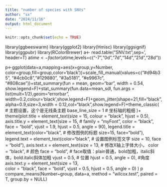 ---
title: "number of species with SNVs"
author: "sx"
date: "2024/11/16"
output: html_document
---

```{r setup, include=FALSE}
knitr::opts_chunk$set(echo = TRUE)
```
library(ggbeeswarm)
library(ggplot2)
library(Hmisc)
library(ggsignif)
library(ggpubr)
library(RColorBrewer)
a<- read.table("SNV.txt",sep='\t', header=T)
a$time<-factor(a$time,levels=c("-7","0d","7d","14d","21d","28d"))

p<-ggplot(data=a,mapping=aes(x=group,y=Number, color=group,fill=group,color='black'))+scale_fill_manual(values=c("#d94b35", "#4cb0c8","#129880", "#3a5181", "#e9967c", "#808cae"))+stat_summary(fun = mean, geom="bar", width = 0.54, show.legend=F)+stat_summary(fun.data=mean_sdl, fun.args = list(mult=1/2),geom="errorbar", width=0.2,colour='black',show.legend=F)+geom_jitter(shape=21,fill="black",alpha=0.9,size=3,width = 0.12,col="black",show.legend=F)+theme_classic(  # 主题设置，这个是无线条主题
     base_line_size = 1 # 坐标轴的粗细
 )+
     theme(plot.title = element_text(size = 15,
                                     colour = "black",
                                     hjust = 0.5),
           axis.title.y = element_text(size = 15, 
                                       # family = "myFont", 
                                       color = "black",
                                       face = "bold", 
                                       vjust = 1.9, 
                                       hjust = 0.5, 
                                       angle = 90),
           legend.title = element_text(color="black", # 修改图例的标题
                                       size=15, 
                                       face="bold"),
           legend.text = element_text(color="black", # 设置图例标签文字
                                      size = 10, 
                                      face = "bold"),
           axis.text.x = element_text(size = 13,  # 修改X轴上字体大小，
                                      color = "black", # 颜色
                                      face = "bold", #  face取值：plain普通，bold加粗，italic斜体，bold.italic斜体加粗
                                      vjust = 0.5, # 位置
                                      hjust = 0.5, 
                                      angle = 0), #角度
           axis.text.y = element_text(size = 13,  
                                      color = "black",
                                      face = "bold", 
                                      vjust = 0.5, 
                                      hjust = 0.5, 
                                      angle = 0) 
     )
     p
     compare_means(Number~group, data=a, method = "wilcox.test", paired = T,  group.by = NULL)
